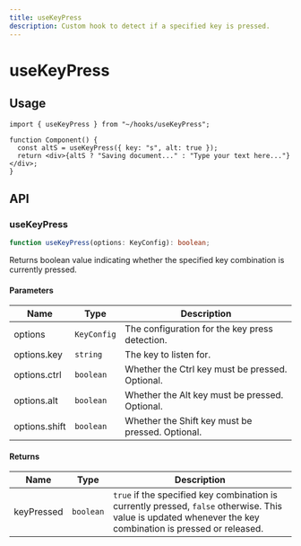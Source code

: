 ```yaml
---
title: useKeyPress
description: Custom hook to detect if a specified key is pressed.
---
```


# useKeyPress

## Usage

```tsx title="Component.tsx"
import { useKeyPress } from "~/hooks/useKeyPress";

function Component() {
  const altS = useKeyPress({ key: "s", alt: true });
  return <div>{altS ? "Saving document..." : "Type your text here..."}</div>;
}
```

## API

### useKeyPress

```ts
function useKeyPress(options: KeyConfig): boolean;
```

Returns boolean value indicating whether the specified key combination is currently pressed.

#### Parameters

| Name          | Type        | Description                                      |
| ------------- | ----------- | ------------------------------------------------ |
| options       | `KeyConfig` | The configuration for the key press detection.   |
| options.key   | `string`    | The key to listen for.                           |
| options.ctrl  | `boolean`   | Whether the Ctrl key must be pressed. Optional.  |
| options.alt   | `boolean`   | Whether the Alt key must be pressed. Optional.   |
| options.shift | `boolean`   | Whether the Shift key must be pressed. Optional. |

#### Returns

| Name       | Type      | Description                                                                                                                                                 |
| ---------- | --------- | ----------------------------------------------------------------------------------------------------------------------------------------------------------- |
| keyPressed | `boolean` | `true` if the specified key combination is currently pressed, `false` otherwise. This value is updated whenever the key combination is pressed or released. |
